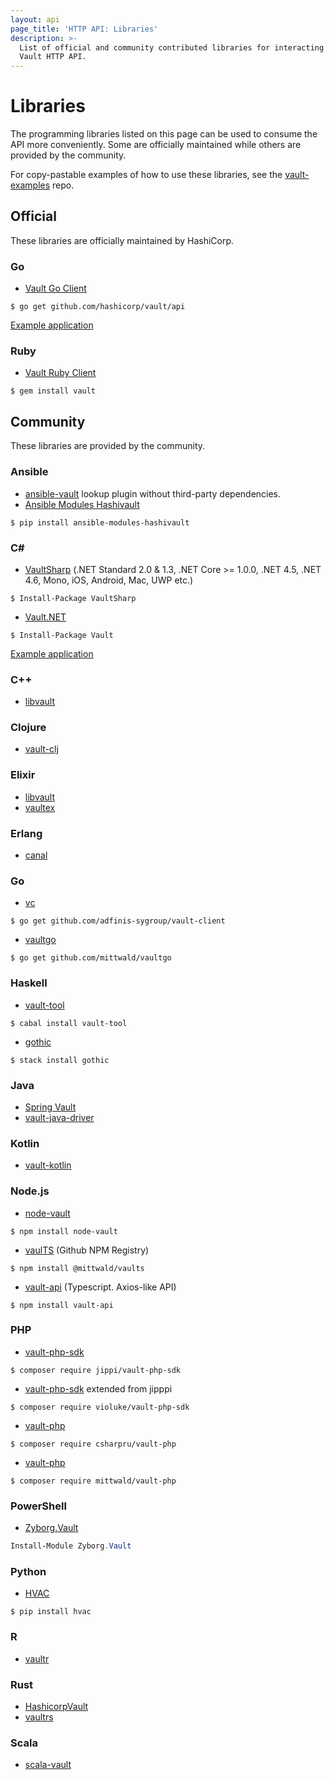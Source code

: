 ```yaml
---
layout: api
page_title: 'HTTP API: Libraries'
description: >-
  List of official and community contributed libraries for interacting with the
  Vault HTTP API.
---
```


# Libraries

The programming libraries listed on this page can be used to consume the API more conveniently.
Some are officially maintained while others are provided by the community.

For copy-pastable examples of how to use these libraries, see the [vault-examples](https://github.com/hashicorp/vault-examples) repo.

## Official

These libraries are officially maintained by HashiCorp.

### Go

- [Vault Go Client](https://github.com/hashicorp/vault/tree/main/api)

```shell-session
$ go get github.com/hashicorp/vault/api
```

[Example application](https://github.com/hashicorp/hello-vault-go)

### Ruby

- [Vault Ruby Client](https://github.com/hashicorp/vault-ruby)

```shell-session
$ gem install vault
```

## Community

These libraries are provided by the community.

### Ansible

- [ansible-vault](https://github.com/jhaals/ansible-vault) lookup plugin without third-party dependencies.
- [Ansible Modules Hashivault](https://pypi.python.org/pypi/ansible-modules-hashivault)

```shell-session
$ pip install ansible-modules-hashivault
```

### C&#35;

- [VaultSharp](https://github.com/rajanadar/VaultSharp) (.NET Standard 2.0 & 1.3, .NET Core >= 1.0.0, .NET 4.5, .NET 4.6, Mono, iOS, Android, Mac, UWP etc.)

```shell-session
$ Install-Package VaultSharp
```

- [Vault.NET](https://github.com/Chatham/Vault.NET)

```shell-session
$ Install-Package Vault
```

[Example application](https://github.com/hashicorp/hello-vault-dotnet)

### C++

- [libvault](https://github.com/abedra/libvault)

### Clojure

- [vault-clj](https://github.com/amperity/vault-clj)

### Elixir

- [libvault](https://hex.pm/packages/libvault)
- [vaultex](https://hex.pm/packages/vaultex)

### Erlang

- [canal](https://github.com/rkallos/canal)

### Go

- [vc](https://github.com/adfinis-sygroup/vault-client)

```shell-session
$ go get github.com/adfinis-sygroup/vault-client
```

- [vaultgo](https://github.com/mittwald/vaultgo)

```shell-session
$ go get github.com/mittwald/vaultgo
```

### Haskell

- [vault-tool](https://hackage.haskell.org/package/vault-tool)

```shell-session
$ cabal install vault-tool
```

- [gothic](http://hackage.haskell.org/package/gothic)

```shell-session
$ stack install gothic
```

### Java

- [Spring Vault](https://github.com/spring-projects/spring-vault)
- [vault-java-driver](https://github.com/BetterCloud/vault-java-driver)

### Kotlin

- [vault-kotlin](https://github.com/kunickiaj/vault-kotlin)

### Node.js

- [node-vault](https://github.com/kr1sp1n/node-vault)

```shell-session
$ npm install node-vault
```

- [vaulTS](https://github.com/mittwald/vaulTS) (Github NPM Registry)

```shell-session
$ npm install @mittwald/vaults
```

- [vault-api](https://github.com/SaiHemanthBR/vault-api) (Typescript. Axios-like API)

```shell-session
$ npm install vault-api
```

### PHP

- [vault-php-sdk](https://github.com/jippi/vault-php-sdk)

```shell-session
$ composer require jippi/vault-php-sdk
```

- [vault-php-sdk](https://github.com/violuke/vault-php-sdk) extended from jipppi

```shell-session
$ composer require violuke/vault-php-sdk
```

- [vault-php](https://github.com/CSharpRU/vault-php)

```shell-session
$ composer require csharpru/vault-php
```

- [vault-php](https://github.com/mittwald/vaultPHP)

```shell-session
$ composer require mittwald/vault-php
```

### PowerShell

- [Zyborg.Vault](https://github.com/zyborg/Zyborg.Vault)

```PowerShell
Install-Module Zyborg.Vault
```

### Python

- [HVAC](https://github.com/ianunruh/hvac)

```shell-session
$ pip install hvac
```

### R

- [vaultr](https://github.com/vimc/vaultr)

### Rust

- [HashicorpVault](https://crates.io/crates/hashicorp_vault)
- [vaultrs](https://crates.io/crates/vaultrs)

### Scala

- [scala-vault](https://github.com/janstenpickle/scala-vault)
